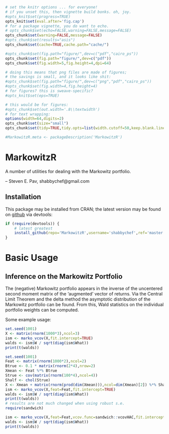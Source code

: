 ```r
# set the knitr options ... for everyone!
# if you unset this, then vignette build bonks. oh, joy.
#opts_knit$set(progress=TRUE)
opts_knit$set(eval.after='fig.cap')
# for a package vignette, you do want to echo.
# opts_chunk$set(echo=FALSE,warning=FALSE,message=FALSE)
opts_chunk$set(warning=FALSE,message=FALSE)
#opts_chunk$set(results="asis")
opts_chunk$set(cache=TRUE,cache.path="cache/")

#opts_chunk$set(fig.path="figure/",dev=c("pdf","cairo_ps"))
opts_chunk$set(fig.path="figure/",dev=c("pdf"))
opts_chunk$set(fig.width=5,fig.height=4,dpi=64)

# doing this means that png files are made of figures;
# the savings is small, and it looks like shit:
#opts_chunk$set(fig.path="figure/",dev=c("png","pdf","cairo_ps"))
#opts_chunk$set(fig.width=4,fig.height=4)
# for figures? this is sweave-specific?
#opts_knit$set(eps=TRUE)

# this would be for figures:
#opts_chunk$set(out.width='.8\\textwidth')
# for text wrapping:
options(width=64,digits=2)
opts_chunk$set(size="small")
opts_chunk$set(tidy=TRUE,tidy.opts=list(width.cutoff=50,keep.blank.line=TRUE))

#MarkowitzR.meta <- packageDescription('MarkowitzR')
```

# MarkowitzR

A number of utilities for dealing with the Markowitz portfolio.

-- Steven E. Pav, shabbychef@gmail.com

## Installation

This package may be installed from CRAN; the latest version may be
found on [github](https://www.github.com/shabbychef/MarkowitzR "MarkowitzR")
via devtools:

```r
if (require(devtools)) {
	# latest greatest
	install_github(repo='MarkowitzR',username='shabbychef',ref='master')
}
```

# Basic Usage

## Inference on the Markowitz Portfolio

The (negative) Markowitz portfolio appears in the inverse of
the uncentered second moment matrix of the 'augmented' vector
of returns. Via the Central Limit Theorem and the delta method
the asymptotic distribution of the Markowitz portfolio can
be found. From this, Wald statistics on the individual portfolio
weights can be computed. 

Some example usage:

```r
set.seed(1001)
X <- matrix(rnorm(1000*3),ncol=3)
ism <- marko_vcov(X,fit.intercept=TRUE)
walds <- ism$W / sqrt(diag(ism$What))
print(t(walds))

set.seed(1001)
Feat <- matrix(rnorm(1000*2),ncol=2)
Btrue <- 0.1 * matrix(rnorm(2*4),nrow=2)
Xmean <- Feat %*% Btrue
Strue <- cov(matrix(rnorm(100*4),ncol=4))
Shalf <- chol(Strue)
X <- Xmean + matrix(rnorm(prod(dim(Xmean))),ncol=dim(Xmean)[2]) %*% Shalf
ism <- marko_vcov(X,feat=Feat,fit.intercept=TRUE)
walds <- ism$W / sqrt(diag(ism$What))
print(t(walds))
# results are not much changed when using robust s.e.
require(sandwich)

ism <- marko_vcov(X,feat=Feat,vcov.func=sandwich::vcovHAC,fit.intercept=TRUE)
walds <- ism$W / sqrt(diag(ism$What))
print(t(walds))

```
